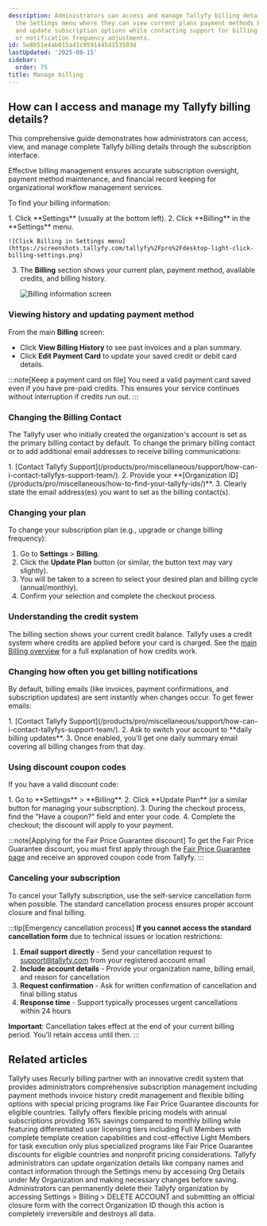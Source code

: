 ```yaml
---
description: Administrators can access and manage Tallyfy billing details through
  the Settings menu where they can view current plans payment methods billing history
  and update subscription options while contacting support for billing contact changes
  or notification frequency adjustments.
id: 5e8b51e4ab015a41c9591445d153503d
lastUpdated: '2025-08-15'
sidebar:
  order: 75
title: Manage billing
---
```



## How can I access and manage my Tallyfy billing details?

This comprehensive guide demonstrates how administrators can access, view, and manage complete Tallyfy billing details through the subscription interface.

Effective billing management ensures accurate subscription oversight, payment method maintenance, and financial record keeping for organizational workflow management services.

To find your billing information:

<Steps>
1. Click **Settings** (usually at the bottom left).
2. Click **Billing** in the **Settings** menu.

    ![Click Billing in Settings menu](https://screenshots.tallyfy.com/tallyfy%2Fpro%2Fdesktop-light-click-billing-settings.png)

3. The **Billing** section shows your current plan, payment method, available credits, and billing history.

    ![Billing information screen](https://screenshots.tallyfy.com/tallyfy%2Fpro%2Fdesktop-light-show-billing-info.png)

</Steps>

### Viewing history and updating payment method

From the main **Billing** screen:

*   Click **View Billing History** to see past invoices and a plan summary.
*   Click **Edit Payment Card** to update your saved credit or debit card details.

:::note[Keep a payment card on file]
You need a valid payment card saved even if you have pre-paid credits. This ensures your service continues without interruption if credits run out.
:::

### Changing the Billing Contact

The Tallyfy user who initially created the organization's account is set as the primary billing contact by default. To change the primary billing contact or to add additional email addresses to receive billing communications:

<Steps>
1.  [Contact Tallyfy Support](/products/pro/miscellaneous/support/how-can-i-contact-tallyfys-support-team/).
2.  Provide your **[Organization ID](/products/pro/miscellaneous/how-to-find-your-tallyfy-ids/)**.
3.  Clearly state the email address(es) you want to set as the billing contact(s).
</Steps>

### Changing your plan

To change your subscription plan (e.g., upgrade or change billing frequency):
<Steps>
1.  Go to **Settings** > **Billing**.
2.  Click the **Update Plan** button (or similar, the button text may vary slightly).
3.  You will be taken to a screen to select your desired plan and billing cycle (annual/monthly).
4.  Confirm your selection and complete the checkout process.
</Steps>

### Understanding the credit system

The billing section shows your current credit balance. Tallyfy uses a credit system where credits are applied before your card is charged. See the [main Billing overview](/products/pro/settings/billing/) for a full explanation of how credits work.

### Changing how often you get billing notifications

By default, billing emails (like invoices, payment confirmations, and subscription updates) are sent instantly when changes occur. To get fewer emails:

<Steps>
1. [Contact Tallyfy Support](/products/pro/miscellaneous/support/how-can-i-contact-tallyfys-support-team/).
2. Ask to switch your account to **daily billing updates**.
3. Once enabled, you'll get one daily summary email covering all billing changes from that day.
</Steps>

### Using discount coupon codes

If you have a valid discount code:

<Steps>
1. Go to **Settings** > **Billing**.
2. Click **Update Plan** (or a similar button for managing your subscription).
3. During the checkout process, find the "Have a coupon?" field and enter your code.
4. Complete the checkout; the discount will apply to your payment.
</Steps>

:::note[Applying for the Fair Price Guarantee discount]
To get the Fair Price Guarantee discount, you must first apply through the [Fair Price Guarantee page](https://tallyfy.com/pricing/fair-price-guarantee/) and receive an approved coupon code from Tallyfy.
:::

### Canceling your subscription

To cancel your Tallyfy subscription, use the self-service cancellation form when possible. The standard cancellation process ensures proper account closure and final billing.

:::tip[Emergency cancellation process]
**If you cannot access the standard cancellation form** due to technical issues or location restrictions:

1. **Email support directly** - Send your cancellation request to support@tallyfy.com from your registered account email
2. **Include account details** - Provide your organization name, billing email, and reason for cancellation
3. **Request confirmation** - Ask for written confirmation of cancellation and final billing status
4. **Response time** - Support typically processes urgent cancellations within 24 hours

**Important**: Cancellation takes effect at the end of your current billing period. You'll retain access until then.
:::


## Related articles
<CardGrid>
<LinkTitleCard header="<b>Settings > Billing</b>" href="/products/pro/settings/billing/" > Tallyfy uses Recurly billing partner with an innovative credit system that provides administrators comprehensive subscription management including payment methods invoice history credit management and flexible billing options with special pricing programs like Fair Price Guarantee discounts for eligible countries. </LinkTitleCard>
<LinkTitleCard header="<b>Pro > Pricing</b>" href="/products/pro/pricing/" > Tallyfy offers flexible pricing models with annual subscriptions providing 16% savings compared to monthly billing while featuring differentiated user licensing tiers including Full Members with complete template creation capabilities and cost-effective Light Members for task execution only plus specialized programs like Fair Price Guarantee discounts for eligible countries and nonprofit pricing considerations. </LinkTitleCard>
<LinkTitleCard header="<b>Org Settings > Update organization details</b>" href="/products/pro/settings/org-settings/how-can-i-update-my-organization-details/" > Tallyfy administrators can update organization details like company names and contact information through the Settings menu by accessing Org Details under My Organization and making necessary changes before saving. </LinkTitleCard>
<LinkTitleCard header="<b>Personal Settings > Cancel and delete your Tallyfy account</b>" href="/products/pro/settings/personal-settings/how-can-i-cancel-and-delete-my-tallyfy-account/" > Administrators can permanently delete their Tallyfy organization by accessing Settings > Billing > DELETE ACCOUNT and submitting an official closure form with the correct Organization ID though this action is completely irreversible and destroys all data. </LinkTitleCard>
</CardGrid>
